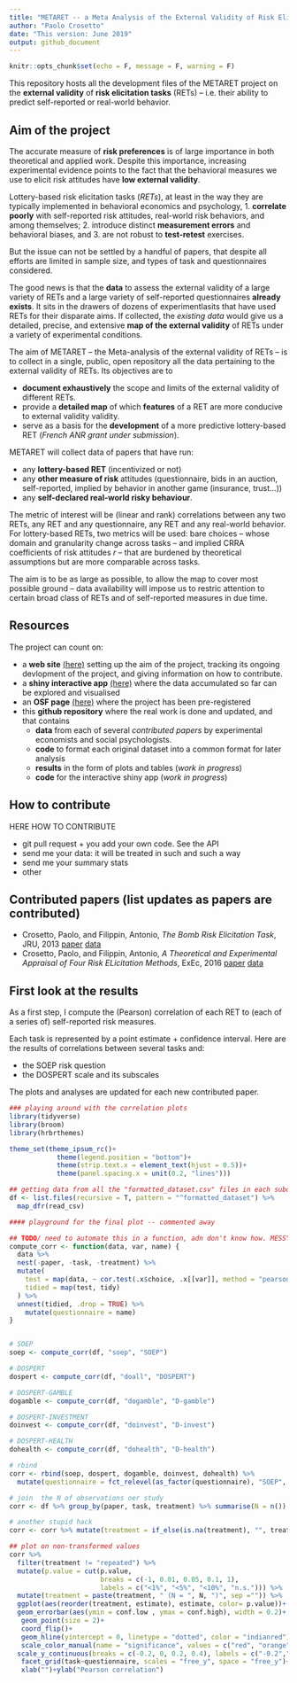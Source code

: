 ```yaml
---
title: "METARET -- a Meta Analysis of the External Validity of Risk Elicitation Tasks"
author: "Paolo Crosetto"
date: "This version: June 2019"
output: github_document
---
```


```r
knitr::opts_chunk$set(echo = F, message = F, warning = F)
```

This repository hosts all the development files of the METARET project on the **external validity** of **risk elicitation tasks** (RETs) -- i.e. their ability to predict self-reported or real-world behavior.

## Aim of the project

The accurate measure of **risk preferences** is of large importance in both theoretical and applied work. Despite this importance, increasing experimental evidence points to the fact that the behavioral measures we use to elicit risk attitudes have **low external validity**. 

Lottery-based risk elicitation tasks (*RETs*), at least in the way they are typically implemented in behavioral economics and psychology, 1. **correlate poorly** with self-reported risk attitudes, real-world risk behaviors, and among themselves; 2. introduce distinct **measurement errors** and behavioral biases, and 3. are not robust to **test-retest** exercises. 

But the issue can not be settled by a handful of papers, that despite all efforts are limited in sample size, and types of task and questionnaires considered. 

The good news is that the **data** to assess the external validity of a large variety of RETs and a large variety of self-reported questionnaires **already exists**. It sits in the drawers of dozens of experimentlasits that have used RETs for their disparate aims. If collected, the *existing data* would give us a detailed, precise, and extensive **map of the external validity** of RETs under a variety of experimental conditions.

The aim of METARET -- the Meta-analysis of the external validity of RETs --  is to collect in a single, public, open repository all the data pertaining to the external validity of RETs. Its objectives are to

- **document exhaustively** the scope and limits of the external validity of different RETs.
- provide a **detailed map** of which **features** of a RET are more conducive to external validity validity.
- serve as a basis for the **development** of a more predictive lottery-based RET (*French ANR grant under submission*).

METARET will collect data of papers that have run:

- any **lottery-based RET** (incentivized or not)
- any **other measure of risk** attitudes (questionnaire, bids in an auction, self-reported, implied by behavior in another game (insurance, trust...))
- any **self-declared real-world risky behaviour**.

The metric of interest will be (linear and rank) correlations between any two RETs, any RET and any questionnaire, any RET and any real-world behavior. For lottery-based RETs, two metrics will be used: bare choices -- whose domain and granularity change across tasks -- and implied CRRA coefficients of risk attitudes *r* -- that are burdened by theoretical assumptions but are more comparable across tasks. 

The aim is to be as large as possible, to allow the map to cover most possible ground -- data availability will impose us to restric attention to certain broad class of RETs and of self-reported measures in due time. 


## Resources

The project can count on:

- a **web site** [(here)]() setting up the aim of the project, tracking its ongoing devlopment of the project, and giving information on how to contribute.
- a **shiny interactive app** [(here)](https://paolocrosetto.shinyapps.io/METARET/) where the data accumulated so far can be explored and visualised
- an **OSF page** [(here)](https://osf.io/h2z56/) where the project has been pre-registered
- this **github repository** where the real work is done and updated, and that contains
  - **data** from each of several *contributed papers* by experimental economists and social psychologists. 
  - **code** to format each original dataset into a common format for later analysis
  - **results** in the form of plots and tables (*work in progress*)
  - **code** for the interactive shiny app (*work in progress*)


## How to contribute

HERE HOW TO CONTRIBUTE

- git pull request + you add your own code. See the API
- send me your data: it will be treated in such and such a way
- send me your summary stats
- other 

## Contributed papers (list updates as papers are contributed)

- Crosetto, Paolo, and Filippin, Antonio, *The Bomb Risk Elicitation Task*, JRU, 2013 [paper](https://link.springer.com/article/10.1007/s11166-013-9170-z) [data](/Data/Crosetto_Filippin_Experimental_Economics_2016)
- Crosetto, Paolo, and Filippin, Antonio, *A Theoretical and Experimental Appraisal of Four Risk ELicitation Methods*, ExEc, 2016 [paper](https://link.springer.com/article/10.1007/s10683-015-9457-9) [data](/Data/Crosetto_Filippin_Journal_Risk_Uncertainty_2013/)

## First look at the results

As a first step, I compute the (Pearson) correlation of each RET to (each of a series of) self-reported risk measures.

Each task is represented by a point estimate + confidence interval. Here are the results of correlations between several tasks and:

- the SOEP risk question 
- the DOSPERT scale and its subscales

The plots and analyses are updated for each new contributed paper.

```r

### playing around with the correlation plots
library(tidyverse)
library(broom)
library(hrbrthemes)

theme_set(theme_ipsum_rc()+
            theme(legend.position = "bottom")+
            theme(strip.text.x = element_text(hjust = 0.5))+
            theme(panel.spacing.x = unit(0.2, "lines")))

## getting data from all the "formatted_dataset.csv" files in each subdirectory of /Data
df <- list.files(recursive = T, pattern = "^formatted_dataset") %>% 
  map_dfr(read_csv)

#### playground for the final plot -- commented away

## TODO/ need to automate this in a function, adn don't know how. MESSY!
compute_corr <- function(data, var, name) {
  data %>%
  nest(-paper, -task, -treatment) %>%
  mutate(
    test = map(data, ~ cor.test(.x$choice, .x[[var]], method = "pearson", conf.level = 0.95)), 
    tidied = map(test, tidy)
  ) %>%
  unnest(tidied, .drop = TRUE) %>% 
    mutate(questionnaire = name)
}


# SOEP
soep <- compute_corr(df, "soep", "SOEP")

# DOSPERT
dospert <- compute_corr(df, "doall", "DOSPERT")

# DOSPERT-GAMBLE
dogamble <- compute_corr(df, "dogamble", "D-gamble")

# DOSPERT-INVESTMENT
doinvest <- compute_corr(df, "doinvest", "D-invest")

# DOSPERT-HEALTH
dohealth <- compute_corr(df, "dohealth", "D-health")

# rbind
corr <- rbind(soep, dospert, dogamble, doinvest, dohealth) %>% 
  mutate(questionnaire = fct_relevel(as_factor(questionnaire), "SOEP", "DOSPERT"))

# join  the N of observations oer study
corr <- df %>% group_by(paper, task, treatment) %>% summarise(N = n()) %>% left_join(corr, by = c("paper", "task", "treatment"))

# another stupid hack
corr <- corr %>% mutate(treatment = if_else(is.na(treatment), "", treatment))

## plot on non-transformed values
corr %>%
  filter(treatment != "repeated") %>%
  mutate(p.value = cut(p.value,
                       breaks = c(-1, 0.01, 0.05, 0.1, 1),
                       labels = c("<1%", "<5%", "<10%", "n.s."))) %>%
  mutate(treatment = paste(treatment, " (N = ", N, ")", sep ="")) %>%
  ggplot(aes(reorder(treatment, estimate), estimate, color= p.value))+
  geom_errorbar(aes(ymin = conf.low , ymax = conf.high), width = 0.2)+
   geom_point(size = 2)+
   coord_flip()+
   geom_hline(yintercept = 0, linetype = "dotted", color = "indianred")+
   scale_color_manual(name = "significance", values = c("red", "orange", "yellow", "black"), drop = F)+
  scale_y_continuous(breaks = c(-0.2, 0, 0.2, 0.4), labels = c("-0.2","0","0.2","0.4"))+
   facet_grid(task~questionnaire, scales = "free_y", space = "free_y")+
   xlab("")+ylab("Pearson correlation")

```

